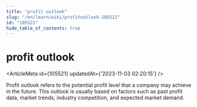 ```yaml
---
title: "profit outlook"
slug: "/en/learn/wiki/profitoutlook-105521"
id: "105521"
hide_table_of_contents: true
---
```



<Breadcrumbs current="profit outlook" />

# profit outlook

<ArticleMeta id={105521} updatedAt={'2023-11-03 02:20:15'} />
<div className='border-solid border-b border-t-0 my-4 border-[var(--ifm-color-gray-300)]' />

Profit outlook refers to the potential profit level that a company may achieve in the future. This outlook is usually based on factors such as past profit data, market trends, industry competition, and expected market demand.
